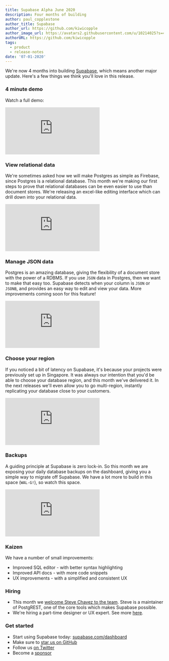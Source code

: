```yaml
---
title: Supabase Alpha June 2020
description: Four months of building
author: paul_copplestone
author_title: Supabase
author_url: https://github.com/kiwicopple
author_image_url: https://avatars2.githubusercontent.com/u/10214025?s=400&u=c6775be2ae667e2acae3ccd347fed62bb3f5b3e7&v=4
authorURL: https://github.com/kiwicopple
tags:
  - product
  - release-notes
date: '07-01-2020'
---
```


We're now 4 months into building [Supabase](/), which means another major update. Here's a few things we think you'll love in this release.

### 4 minute demo

Watch a full demo:

<div className="video-container">
  <iframe
    className="w-full"
    src="https://www.loom.com/embed/b3ba79c1633d464ea758e0796bbb39da"
    frameBorder="0"
    allowFullScreen
  ></iframe>
</div>

### View relational data

We're sometimes asked how we will make Postgres as simple as Firebase, since Postgres is a relational database. This month we're making our first steps to prove that relational databases can be even easier to use than document stores. We're releasing an excel-like editing interface which can drill down into your relational data.

<div className="video-container">
  <iframe
    className="w-full"
    src="https://www.loom.com/embed/c6d504bb0a1c43e9bf65cb2aef2949d5"
    frameBorder="0"
    allowFullScreen
  ></iframe>
</div>

### Manage JSON data

Postgres is an amazing database, giving the flexibility of a document store with the power of a RDBMS. If you use `JSON` data in Postgres, then we want to make that easy too. Supabase detects when your column is `JSON` or `JSONB`, and provides an easy way to edit and view your data. More improvements coming soon for this feature!

<div className="video-container">
  <iframe
    className="w-full"
    src="https://www.loom.com/embed/0b03ac2858324cfabdc6a202c93673f3"
    frameBorder="0"
    allowFullScreen
  ></iframe>
</div>

### Choose your region

If you noticed a bit of latency on Supabase, it's because your projects were previously set up in Singapore. It was always our intention that you'd be able to choose your database region, and this month we've delivered it. In the next releases we'll even allow you to go multi-region, instantly replicating your database close to your customers.

<div className="video-container">
  <iframe
    className="w-full"
    src="https://www.loom.com/embed/1dcc1bca2ebc45e296e732a66a462c61"
    frameBorder="0"
    allowFullScreen
  ></iframe>
</div>

### Backups

A guiding principle at Supabase is zero lock-in. So this month we are exposing your daily database backups on the dashboard, giving you a simple way to migrate off Supabase. We have a lot more to build in this space (`WAL-G!`), so watch this space.

<div className="video-container">
  <iframe
    className="w-full"
    src="https://www.loom.com/embed/fc1cb9b395eb4c408c7137bf8e6e1963"
    frameBorder="0"
    allowFullScreen
  ></iframe>
</div>

### Kaizen

We have a number of small improvements:

- Improved SQL editor - with better syntax highlighting
- Improved API docs - with more code snippets
- UX improvements - with a simplified and consistent UX

### Hiring

- This month we [welcome Steve Chavez to the team](/blog/supabase-steve-chavez). Steve is a maintainer of PostgREST, one of the core tools which makes Supabase possible.
- We're hiring a part-time designer or UX expert. See more [here](https://news.ycombinator.com/item?id=23708351).

### Get started

- Start using Supabase today: [supabase.com/dashboard](https://supabase.com/dashboard)
- Make sure to [star us on GitHub](https://github.com/supabase/supabase)
- Follow us [on Twitter](https://twitter.com/supabase)
- Become a [sponsor](https://github.com/sponsors/supabase)
